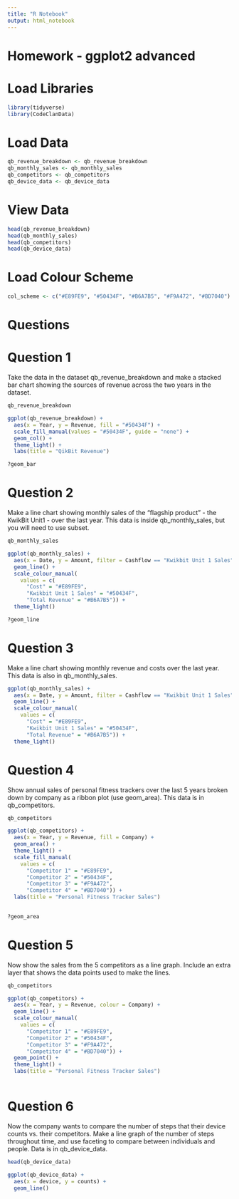 ```yaml
---
title: "R Notebook"
output: html_notebook
---
```


# Homework - ggplot2 advanced

# Load Libraries

```r

library(tidyverse)
library(CodeClanData)

```


# Load Data

```r

qb_revenue_breakdown <- qb_revenue_breakdown
qb_monthly_sales <- qb_monthly_sales 
qb_competitors <- qb_competitors
qb_device_data <- qb_device_data

```


# View Data 

```r

head(qb_revenue_breakdown)
head(qb_monthly_sales)
head(qb_competitors)
head(qb_device_data)


```

# Load Colour Scheme

```r

col_scheme <- c("#E89FE9", "#50434F", "#B6A7B5", "#F9A472", "#BD7040")

```


# Questions 

# Question 1

Take the data in the dataset qb_revenue_breakdown and make a stacked bar chart showing the sources of revenue across the two years in the dataset.


```r

qb_revenue_breakdown

ggplot(qb_revenue_breakdown) +
  aes(x = Year, y = Revenue, fill = "#50434F") +
  scale_fill_manual(values = "#50434F", guide = "none") +
  geom_col() +
  theme_light() +
  labs(title = "QikBit Revenue") 

?geom_bar

```

# Question 2 

Make a line chart showing monthly sales of the “flagship product” - the KwikBit Unit1 - over the last year. This data is inside qb_monthly_sales, but you will need to use subset.


```r

qb_monthly_sales

ggplot(qb_monthly_sales) +
  aes(x = Date, y = Amount, filter = Cashflow == "Kwikbit Unit 1 Sales", colour = Cashflow) +
  geom_line() +
  scale_colour_manual(
    values = c(
      "Cost" = "#E89FE9",
      "Kwikbit Unit 1 Sales" = "#50434F",
      "Total Revenue" = "#B6A7B5")) +
  theme_light()

?geom_line

```

# Question 3

Make a line chart showing monthly revenue and costs over the last year. This data is also in qb_monthly_sales.

```r

ggplot(qb_monthly_sales) +
  aes(x = Date, y = Amount, filter = Cashflow == "Kwikbit Unit 1 Sales", colour = Cashflow) +
  geom_line() +
  scale_colour_manual(
    values = c(
      "Cost" = "#E89FE9",
      "Kwikbit Unit 1 Sales" = "#50434F",
      "Total Revenue" = "#B6A7B5")) +
  theme_light()

```

# Question 4

Show annual sales of personal fitness trackers over the last 5 years broken down by company as a ribbon plot (use geom_area). This data is in qb_competitors.


```r

qb_competitors

ggplot(qb_competitors) +
  aes(x = Year, y = Revenue, fill = Company) +
  geom_area() +
  theme_light() +
  scale_fill_manual(
    values = c(
      "Competitor 1" = "#E89FE9",
      "Competitor 2" = "#50434F",
      "Competitor 3" = "#F9A472",
      "Competitor 4" = "#BD7040")) +
  labs(title = "Personal Fitness Tracker Sales")
  

?geom_area


```

# Question 5 

Now show the sales from the 5 competitors as a line graph. Include an extra layer that shows the data points used to make the lines.

```r

qb_competitors

ggplot(qb_competitors) +
  aes(x = Year, y = Revenue, colour = Company) +
  geom_line() +
  scale_colour_manual(
    values = c(
      "Competitor 1" = "#E89FE9",
      "Competitor 2" = "#50434F",
      "Competitor 3" = "#F9A472",
      "Competitor 4" = "#BD7040")) +
  geom_point() +
  theme_light() +
  labs(title = "Personal Fitness Tracker Sales")
  

```

# Question 6 

Now the company wants to compare the number of steps that their device counts vs. their competitors. Make a line graph of the number of steps throughout time, and use faceting to compare between individuals and people. Data is in qb_device_data.

```r

head(qb_device_data)

ggplot(qb_device_data) +
  aes(x = device, y = counts) +
  geom_line()

```




















